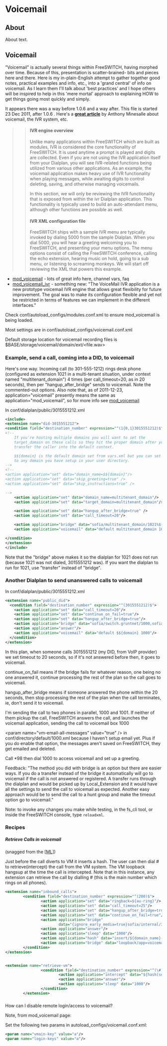 
# Voicemail 

 

## About

About text.

## Voicemail

"Voicemail" is actually several things within FreeSWITCH, having morphed over time. Because of this, presentation is scatter-brained- bits and pieces here and there. Here is my in-plain-English attempt to gather together good notes, practical examples and info, etc., into a 'grand central' of info on voicemail. As I learn them I'll talk about 'best practices' and I hope others will be inspired to help in this 'mere mortal' approach to explaining HOW to get things going most quickly and simply.

It appears there was a way before 1.0.6 and a way after. This file is started 23 Dec 2011, after 1.0.6 . Here's a [**great article**](http://www.packtpub.com/article/freeswitch-utilizing-the-built-in-ivr-engine) by Anthony Minesalle about voicemail, the IVR system, etc.

>> #### IVR engine overview
>> 
>> Unlike many applications within FreeSWITCH which are built as modules, IVR is considered the core functionality of FreeSWITCH. It is used anytime a prompt is played and digits are collected. Even if you are not using the IVR application itself from your Dialplan, you will see IVR-related functions being utilized from various other applications. As an example, the voicemail application makes heavy use of IVR functionality when playing messages, while awaiting digits to control deleting, saving, and otherwise managing voicemails.
>> 
>> In this section, we will only be reviewing the IVR functionality that is exposed from within the ivr Dialplan application. This functionality is typically used to build an auto-attendant menu, although other functions are possible as well.
>> 
>> #### IVR XML configuration file
>> 
>> FreeSWITCH ships with a sample IVR menu are typically invoked by dialing 5000 from the sample Dialplan. When you dial 5000, you will hear a greeting welcoming you to FreeSWITCH, and presenting your menu options. The menu options consist of calling the FreeSWITCH conference, calling the echo extension, hearing music on hold, going to a sub menu, or listening to screaming monkeys. We will start off reviewing the XML that powers this example.

* [mod\_voicemail](../mod_voicemail_6587070.mdx) \- lots of great info here, channel vars, faq
* [mod\_voicemail\_ivr](../mod_voicemail_ivr_6587067.mdx) \- something new: "The VoiceMail IVR application is a new prototype voicemail IVR engine that allows great flexibility for future improvement. The goal was to make its configuration flexible and yet not be restricted in terms of features we can implement in the different interfaces."

Check conf/autoload\_configs/modules.conf.xml to ensure mod\_voicemail is being loaded.

Most settings are in conf/autoload\_configs/voicemail.conf.xml

Default storage location for voicemail recording files is $BASE/storage/voicemail/domain/ext/\<file.wav>

### Example, send a call, coming into a DID, to voicemail

Here's one way. Incoming call (to 301-555-1212) rings desk phone (configured as extension 1021 in a multi-tenant situation, under context named "multitenant\_domain") 4 times (per call\_timeout=20, as in 20 seconds), then per "hangup\_after\_bridge" sends to voicemail. Note the commented-out options. Also note that, as of 2011-12-23, application="voicemail" presently means the same as application="mod\_voicemail", so for more info see [mod\_voicemail](../mod_voicemail_6587070.mdx)

In conf/dialplan/public/3015551212.xml

```xml
<include>
<extension name="did-3015551212">
<condition field="destination_number" expression="^(1{0,1}3015551212)$">
<!--
    If you're hosting multiple domains you will want to set the
    target_domain on these calls so they hit the proper domain after you
    transfer the caller into the default context.

    $${domain} is the default domain set from vars.xml but you can set it
    to any domain you have setup in your user directory.
-->
<!--
<action application="set" data="domain_name=$${domain}"/>
<action application="set" data="skip_greeting=true" />
<action application="set" data="skip_instructions=true" />

-->
    <action application="set" data="domain_name=multitenant_domain"/>
    <action application="set" data="target_domain=multitenant_domain"/>

    <action application="set" data="hangup_after_bridge=true" />
    <action application="set" data="call_timeout=20"/>

    <action application="bridge" data="sofia/multitenant_domain/1021%${domain_name}" />
    <action application="voicemail" data="default multitenant_domain 1021" />

</condition>
</extension>
</include>
```

Note that the "bridge" above makes it so the dialplan for 1021 does not run (because 1021 was not dialed, 3015551212 was). If you want the dialplan to run for 1021, use "transfer" instead of "bridge".

### Another Dialplan to send unanswered calls to voicemail

In conf/dialplan/public/3015551212.xml

```xml
<extension name="public_did">
  <condition field="destination_number" expression="^(3015551212)$">
    <action application="set" data="call_timeout=20"/>
    <action application="set" data="continue_on_fail=true"/>
    <action application="set" data="hangup_after_bridge=true"/>
    <action application="bridge" data="sofia/switch.gruntnet/1000,sofia/switch.gruntnet/1001"/>
    <action application="answer"/>
    <action application="voicemail" data="default $${domain} 1000"/>
  </condition>
</extension>
```

In this plan, when someone calls 3015551212 (my DID, from VoIP provider) we set timeout to 20 seconds, so if it's not answered before then, it goes to voicemail.

continue\_on\_fail means if the bridge fails for whatever reason, one being no one answered it, continue processing the rest of the plan so the call goes to voicemail.

hangup\_after\_bridge means if someone answered the phone within the 20 seconds, then stop processing the rest of the plan when the call terminates, ie, don't send it to voicemail.

I'm sending the call to two phones in parallel, 1000 and 1001\. If neither of them pickup the call, FreeSWITCH answers the call, and launches the voicemail application, sending the call to voicemail box 1000

\<param name="vm-email-all-messages" value="true" /> in conf/directory/default/1000.xml because I haven't setup email yet. Plus if you do enable that option, the messages aren't saved on FreeSWITCH, they get emailed and deleted.

Call \*98 then dial 1000 to access voicemail and set up a greeting.

  
Feedback: "The method you did with bridge is an option but there are easier ways. If you do a transfer instead of the bridge it automatically will go to voicemail if the call is not answered or registered. A transfer runs through the dialplan and would be picked up by Local\_Extension and it would have all the settings to send the call to voicemail as expected. Another easy approach would be to send the call to a hunt group and make the timeout option go to voicemail."

Note: to invoke any changes you make while testing, in the fs\_cli tool, or inside the FreeSWITCH console, type `reloadxml`.

### Recipes

##### Retrieve Calls in voicemail

(snagged from the \[[ML](http://lists.freeswitch.org/pipermail/freeswitch-users/2012-March/081336.html)\])

Just before the call diverts to VM it inserts a hash. The user can then dial # to retrieve(intercept) the call from the VM system. The VM loopback hangsup at the time the call is intercepted. Note that in this instance, any extension can retrieve the call by dialling # (this is the main number which rings on all phones).

```xml
<extension name="inbound_calls">
        <condition field="destination_number" expression="^(200)$">
                <action application="set" data="ringback=${au-ring}"/>
                <action application="set" data="call_timeout=25"/>
                <action application="set" data="hangup_after_bridge=true"/>
                <action application="set" data="continue_on_fail=true"/>
                <action application="bridge"
                        data="{ignore_early_media=true}sofia/internal/302%${domain_name},sofia/internal/301%${domain_name}"/>
                <action application="answer"/>
                <action application="sleep" data="1000"/>
                <action application="hash" data="insert/${domain_name}-retrieve_vm/global/${uuid}"/>
                <action application="bridge" data="loopback/app=voicemail:default ${domain_name} 301"/>
        </condition>
</extension>


<extension name="retrieve-vm">
                <condition field="destination_number" expression="^(\#)$">
                        <action application="intercept" data="${hash(select/${domain_name}-retrieve_vm/global/${uuid}"/>
                        <action application="answer"/>
                        <action application="sleep" data="1000"/>
                </condition>
        </extension>
```

###   
How can I disable remote login/access to voicemail?

Note, from mod\_voicemail page:

Set the following two params in autoload\_configs/voicemail.conf.xml:

```xml
<param name="vmain-key" value="a"/> 
<param name="login-keys" value="a"/>
```


